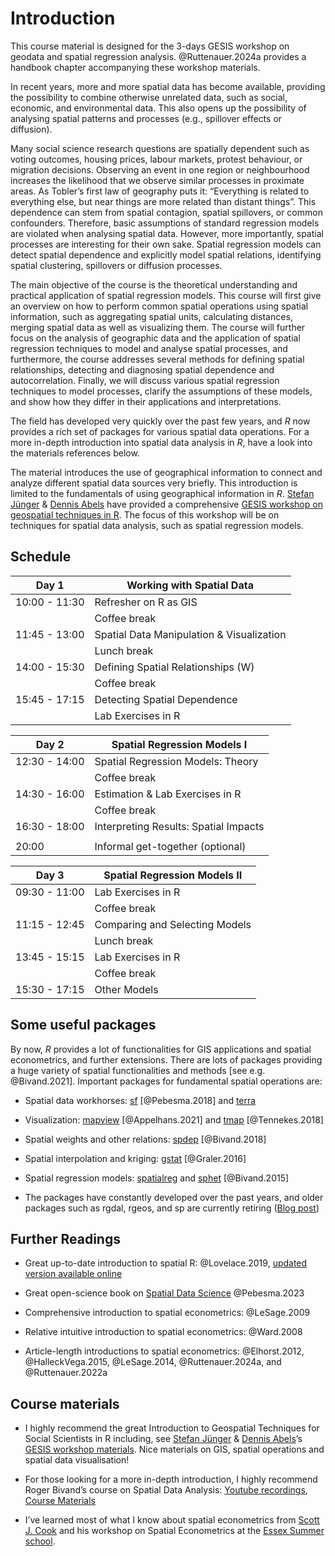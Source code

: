 # Introduction {.unnumbered}

This course material is designed for the 3-days GESIS workshop on geodata and spatial regression analysis. @Ruttenauer.2024a provides a handbook chapter accompanying these workshop materials.

In recent years, more and more spatial data has become available, providing the possibility to combine otherwise unrelated data, such as social, economic, and environmental data. This also opens up the possibility of analysing spatial patterns and processes (e.g., spillover effects or diffusion).

Many social science research questions are spatially dependent such as voting outcomes, housing prices, labour markets, protest behaviour, or migration decisions. Observing an event in one region or neighbourhood increases the likelihood that we observe similar processes in proximate areas. As Tobler's first law of geography puts it: "Everything is related to everything else, but near things are more related than distant things". This dependence can stem from spatial contagion, spatial spillovers, or common confounders. Therefore, basic assumptions of standard regression models are violated when analysing spatial data. However, more importantly, spatial processes are interesting for their own sake. Spatial regression models can detect spatial dependence and explicitly model spatial relations, identifying spatial clustering, spillovers or diffusion processes.

The main objective of the course is the theoretical understanding and practical application of spatial regression models. This course will first give an overview on how to perform common spatial operations using spatial information, such as aggregating spatial units, calculating distances, merging spatial data as well as visualizing them. The course will further focus on the analysis of geographic data and the application of spatial regression techniques to model and analyse spatial processes, and furthermore, the course addresses several methods for defining spatial relationships, detecting and diagnosing spatial dependence and autocorrelation. Finally, we will discuss various spatial regression techniques to model processes, clarify the assumptions of these models, and show how they differ in their applications and interpretations.

The field has developed very quickly over the past few years, and *R* now provides a rich set of packages for various spatial data operations. For a more in-depth introduction into spatial data analysis in *R*, have a look into the materials references below.

The material introduces the use of geographical information to connect and analyze different spatial data sources very briefly. This introduction is limited to the fundamentals of using geographical information in *R*. [Stefan Jünger](https://stefanjuenger.github.io/) & [Dennis Abels](https://www.gesis.org/institut/ueber-uns/mitarbeitendenverzeichnis/person/Dennis.Abel) have provided a comprehensive [GESIS workshop on geospatial techniques in R](https://github.com/StefanJuenger/gesis-workshop-geospatial-techniques-R-2025). The focus of this workshop will be on techniques for spatial data analysis, such as spatial regression models.

## Schedule {.unnumbered}

| Day 1         | Working with Spatial Data                 |
|---------------|-------------------------------------------|
| 10:00 - 11:30 | Refresher on R as GIS                     |
|               | Coffee break                              |
| 11:45 - 13:00 | Spatial Data Manipulation & Visualization |
|               | Lunch break                               |
| 14:00 - 15:30 | Defining Spatial Relationships (W)        |
|               | Coffee break                              |
| 15:45 - 17:15 | Detecting Spatial Dependence              |
|               | Lab Exercises in R                        |

| Day 2         | Spatial Regression Models I           |
|---------------|---------------------------------------|
| 12:30 - 14:00 | Spatial Regression Models: Theory     |
|               | Coffee break                          |
| 14:30 - 16:00 | Estimation & Lab Exercises in R       |
|               | Coffee break                          |
| 16:30 - 18:00 | Interpreting Results: Spatial Impacts |
|               |                                       |
| 20:00         | Informal get-together (optional)      |

| Day 3         | Spatial Regression Models II        |
|---------------|-------------------------------------|
| 09:30 - 11:00 | Lab Exercises in R                  |
|               | Coffee break                        |
| 11:15 - 12:45 | Comparing and Selecting Models      |
|               | Lunch break                         |
| 13:45 - 15:15 | Lab Exercises in R                  |
|               | Coffee break                        |
| 15:30 - 17:15 | Other Models                        |



## Some useful packages {.unnumbered}

By now, *R* provides a lot of functionalities for GIS applications and spatial econometrics, and further extensions. There are lots of packages providing a huge variety of spatial functionalities and methods [see e.g. @Bivand.2021]. Important packages for fundamental spatial operations are:

-   Spatial data workhorses: [sf](https://cran.r-project.org/web/packages/sf/index.html) [@Pebesma.2018] and [terra](https://cran.r-project.org/web/packages/terra/index.html)

-   Visualization: [mapview](https://cran.r-project.org/web/packages/mapview/index.html) [@Appelhans.2021] and [tmap](https://cran.r-project.org/web/packages/tmap/index.html) [@Tennekes.2018]

-   Spatial weights and other relations: [spdep](https://cran.r-project.org/web/packages/stars/index.html) [@Bivand.2018]

-   Spatial interpolation and kriging: [gstat](https://cran.r-project.org/web/packages/gstat/index.html) [@Graler.2016]

-   Spatial regression models: [spatialreg](https://cran.r-project.org/web/packages/spatialreg/index.html) and [sphet](https://cran.r-project.org/web/packages/sphet/index.html) [@Bivand.2015]

-   The packages have constantly developed over the past years, and older packages such as rgdal, rgeos, and sp are currently retiring ([Blog post](https://geocompx.org/post/2023/rgdal-retirement/))

## Further Readings {.unnumbered}

-   Great up-to-date introduction to spatial R: @Lovelace.2019, [updated version available online](https://geocompr.robinlovelace.net/)

-   Great open-science book on [Spatial Data Science](https://www.r-spatial.org/book) @Pebesma.2023

-   Comprehensive introduction to spatial econometrics: @LeSage.2009

-   Relative intuitive introduction to spatial econometrics: @Ward.2008

-   Article-length introductions to spatial econometrics: @Elhorst.2012, @HalleckVega.2015, @LeSage.2014, @Ruttenauer.2024a, and @Ruttenauer.2022a

## Course materials {.unnumbered}

-   I highly recommend the great Introduction to Geospatial Techniques for Social Scientists in R including, see [Stefan Jünger](https://stefanjuenger.github.io/) & [Dennis Abels](https://www.gesis.org/institut/ueber-uns/mitarbeitendenverzeichnis/person/Dennis.Abel)'s [GESIS workshop materials](https://github.com/StefanJuenger/gesis-workshop-geospatial-techniques-R-2025). Nice materials on GIS, spatial operations and spatial data visualisation!

-   For those looking for a more in-depth introduction, I highly recommend Roger Bivand's course on Spatial Data Analysis: [Youtube recordings](https://www.youtube.com/watch?v=KkIbg50Pa0I&list=PLXUoTpMa_9s10NVk4dBQljNOaOXAOhcE0), [Course Materials](https://rsbivand.github.io/ECS530_h19/)

-   I've learned most of what I know about spatial econometrics from [Scott J. Cook](http://www.scottjcook.net/) and his workshop on Spatial Econometrics at the [Essex Summer school](https://essexsummerschool.com/).
